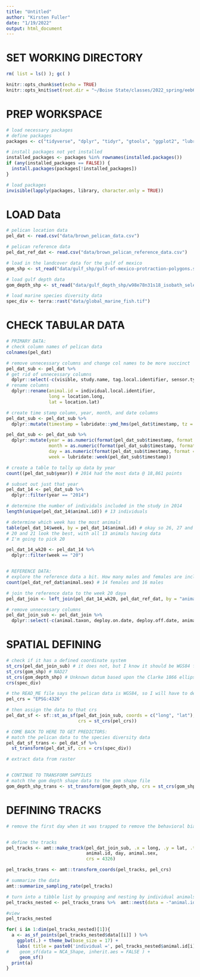 ```yaml
---
title: "Untitled"
author: "Kirsten Fuller"
date: "1/19/2022"
output: html_document
---
```

# SET WORKING DIRECTORY
```r
rm( list = ls() ); gc( )

knitr::opts_chunk$set(echo = TRUE)
knitr::opts_knit$set(root.dir = "~/Boise State/classes/2022_spring/eeb697_movement_ecol")
```


# PREP WORKSPACE
```r
# load necessary packages
# define packages
packages <- c("tidyverse", "dplyr", "tidyr", "gtools", "ggplot2", "lubridate", "reshape2", "plyr", "rgdal", "sp", "sf", "maptools", "raster", "amt", "FedData", "tiff", "terra")

# install packages not yet installed
installed_packages <- packages %in% rownames(installed.packages())
if (any(installed_packages == FALSE)) {
  install.packages(packages[!installed_packages])
}

# load packages
invisible(lapply(packages, library, character.only = TRUE))
```


# LOAD Data
```r
# pelican location data
pel_dat <- read.csv("data/brown_pelican_data.csv")

# pelican reference data
pel_dat_ref_dat <- read.csv("data/brown_pelican_reference_data.csv")

# load in the landcover data for the gulf of mexico
gom_shp <- st_read("data/gulf_shp/gulf-of-mexico-protraction-polygons.shp")

# load gulf depth data
gom_depth_shp <- st_read("data/gulf_depth_shp/w98e78n31s18_isobath_selected_5-4000m.shp") # what a terrible file name

# load marine species diversity data
spec_div <- terra::rast("data/global_marine_fish.tif")
```


# CHECK TABULAR DATA
```r
# PRIMARY DATA:
# check column names of pelican data
colnames(pel_dat)

# remove unnecessary columns and change col names to be more succinct
pel_dat_sub <- pel_dat %>%
# get rid of unnecessary columns
  dplyr::select(-c(visible, study.name, tag.local.identifier, sensor.type, individual.taxon.canonical.name))%>% 
# rename columns
  dplyr::rename(animal.id = individual.local.identifier,
                long = location.long,
                lat = location.lat)

# create time stamp column, year, month, and date columns
pel_dat_sub <- pel_dat_sub %>%
  dplyr::mutate(timestamp = lubridate::ymd_hms(pel_dat$timestamp, tz = "EST"))

pel_dat_sub <- pel_dat_sub %>%
  dplyr::mutate(year = as.numeric(format(pel_dat_sub$timestamp, format = "%Y")),
                month = as.numeric(format(pel_dat_sub$timestamp, format = "%m")),
                day = as.numeric(format(pel_dat_sub$timestamp, format = "%d")),
                week = lubridate::week(pel_dat_sub$timestamp))

# create a table to tally up data by year
count((pel_dat_sub$year)) # 2014 had the most data @ 18,861 points

# subset out just that year
pel_dat_14 <- pel_dat_sub %>%
  dplyr::filter(year == "2014")

# determine the number of individals included in the study in 2014
length(unique(pel_dat_14$animal.id)) # 13 individuals

# determine which week has the most animals
table(pel_dat_14$week, by = pel_dat_14$animal.id) # okay so 26, 27 and 28 look bad
# 20 and 21 look the best, with all 13 animals having data
# I'm going to pick 20

pel_dat_14_wk20 <- pel_dat_14 %>%
  dplyr::filter(week == "20")


# REFERENCE DATA:
# explore the reference data a bit. How many males and females are included in the study?
count(pel_dat_ref_dat$animal.sex) # 14 females and 16 males

# join the reference data to the week 20 daya
pel_dat_join <- left_join(pel_dat_14_wk20, pel_dat_ref_dat, by = "animal.id") 

# remove unnecessary columns
pel_dat_join_sub <- pel_dat_join %>%
  dplyr::select(-c(animal.taxon, deploy.on.date, deploy.off.date, animal.life.stage, animal.reproductive.condition, animal.ring.id, attachment.type, deployment.id, manipulation.type, study.site, tag.manufacturer.name, tag.mass, tag.readout.method, tag.id, duty.cycle))
```


# SPATIAL DEFINING
```r
# check if it has a defined coordinate system
st_crs(pel_dat_join_sub) # it does not, but I know it should be WGS84 from the reference file
st_crs(gom_shp) # NAD27
st_crs(gom_depth_shp) # Unknown datum based upon the Clarke 1866 ellipsoid 
crs(spec_div)

# the READ_ME file says the pelican data is WGS84, so I will have to define the crs as an object. The EPSG code for that is 4326
pel_crs = "EPSG:4326"

# then assign the data to that crs
pel_dat_sf <- sf::st_as_sf(pel_dat_join_sub, coords = c("long", "lat"),
                           crs = st_crs(pel_crs))

# COME BACK TO HERE TO GET PREDICTORS:
# match the pelican data to the species diversity data 
pel_dat_sf_trans <- pel_dat_sf %>%
  st_transform(pel_dat_sf, crs = crs(spec_div))

# extract data from raster


# CONTINUE TO TRANSFORM SHPFILES
# match the gom depth shape data to the gom shape file
gom_depth_shp_trans <- st_transform(gom_depth_shp, crs = st_crs(gom_shp))

```


# DEFINING TRACKS
```r
# remove the first day when it was trapped to remove the behavioral bias influenced by processing the bird


# define the tracks
pel_tracks <- amt::make_track(pel_dat_join_sub, .x = long, .y = lat, .t = timestamp,
                              animal.id, day, animal.sex,
                              crs = 4326)

pel_tracks_trans <- amt::transform_coords(pel_tracks, pel_crs)

# summarize the data
amt::summarize_sampling_rate(pel_tracks)

# turn into a tibble list by grouping and nesting by individual animals:
pel_tracks_nested <- pel_tracks_trans %>%  amt::nest(data = -"animal.id")

#view
pel_tracks_nested

for( i in 1:dim(pel_tracks_nested)[1]){
  a <- as_sf_points(pel_tracks_nested$data[[i]] ) %>% 
    ggplot(.) + theme_bw(base_size = 17) +
    labs( title = paste0('individual =', pel_tracks_nested$animal.id[i]) ) +
#    geom_sf(data = NCA_Shape, inherit.aes = FALSE ) +
     geom_sf() 
  print(a)
} 
```


```r

```

